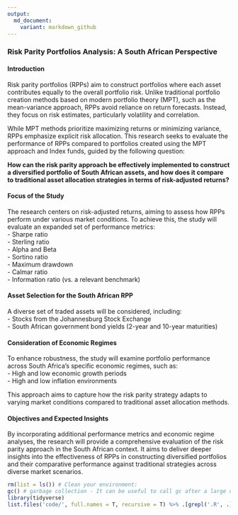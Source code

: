```yaml
---
output:
  md_document:
    variant: markdown_github
---
```


### Risk Parity Portfolios Analysis: A South African Perspective  

#### Introduction  
Risk parity portfolios (RPPs) aim to construct portfolios where each asset contributes equally to the overall portfolio risk. Unlike traditional portfolio creation methods based on modern portfolio theory (MPT), such as the mean-variance approach, RPPs avoid reliance on return forecasts. Instead, they focus on risk estimates, particularly volatility and correlation.  

While MPT methods prioritize maximizing returns or minimizing variance, RPPs emphasize explicit risk allocation. This research seeks to evaluate the performance of RPPs compared to portfolios created using the MPT approach and Index funds, guided by the following question:  

**How can the risk parity approach be effectively implemented to construct a diversified portfolio of South African assets, and how does it compare to traditional asset allocation strategies in terms of risk-adjusted returns?**  

#### Focus of the Study  
The research centers on risk-adjusted returns, aiming to assess how RPPs perform under various market conditions. To achieve this, the study will evaluate an expanded set of performance metrics:  
- Sharpe ratio  
- Sterling ratio  
- Alpha and Beta  
- Sortino ratio  
- Maximum drawdown  
- Calmar ratio  
- Information ratio (vs. a relevant benchmark)  

#### Asset Selection for the South African RPP  
A diverse set of traded assets will be considered, including:  
- Stocks from the Johannesburg Stock Exchange  
- South African government bond yields (2-year and 10-year maturities)  

#### Consideration of Economic Regimes  
To enhance robustness, the study will examine portfolio performance across South Africa's specific economic regimes, such as:  
- High and low economic growth periods  
- High and low inflation environments  

This approach aims to capture how the risk parity strategy adapts to varying market conditions compared to traditional asset allocation methods.  

#### Objectives and Expected Insights  
By incorporating additional performance metrics and economic regime analyses, the research will provide a comprehensive evaluation of the risk parity approach in the South African context. It aims to deliver deeper insights into the effectiveness of RPPs in constructing diversified portfolios and their comparative performance against traditional strategies across diverse market scenarios.  

```r

rm(list = ls()) # Clean your environment:
gc() # garbage collection - It can be useful to call gc after a large object has been removed, as this may prompt R to return memory to the operating system.
library(tidyverse)
list.files('code/', full.names = T, recursive = T) %>% .[grepl('.R', .)] %>% as.list() %>% walk(~source(.))
```


